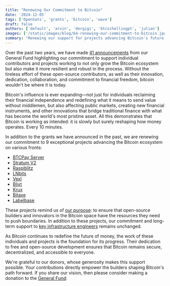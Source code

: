 ```yaml
---
title: "Renewing Our Commitment to Bitcoin"
date: '2024-12-05'
tags: ['OpenSats', 'grants', 'bitcoin', 'wave']
draft: false
authors: ['default', 'arvin', 'dergigi', 'btcschellingpt', 'julian']
images: ['/static/images/blog/64-renewing-our-commitment-to-bitcoin.jpg']
summary: "Renewing our support for projects advancing Bitcoin's future."
---
```


Over the past two years, we have made [41 announcements](/tags/bitcoin) from our
General Fund highlighting our commitment to support individual contributors and
projects working to not only grow the Bitcoin ecosystem but also make it more
resilient and robust in the process. Without the tireless effort of these
open-source contributors, as well as their innovation, dedication,
collaboration, and commitment to financial freedom, bitcoin wouldn't be where it
is today.

Bitcoin's influence is ever expanding—not just for individuals reclaiming their
financial independence and redefining what it means to send value without
middlemen, but also affecting public markets, creating new financial
instruments, and other innovations that bridge traditional finance with what has
become the world's most pristine asset. All this demonstrates that Bitcoin is
working as intended: it is slowly but surely reshaping how money operates. Every
10 minutes.

In addition to the grants we have announced in the past, we are renewing our
commitment to 9 exceptional projects advancing the Bitcoin ecosystem on various
fronts:

- [BTCPay Server](/blog/bitcoin-grants-july-2023#btcpay-server)
- [Stratum V2](/blog/bitcoin-and-nostr-grants-august-2023#stratum-v2-testing--benchmarking-tool)
- [Raspiblitz](/blog/bitcoin-grants-july-2023#raspiblitz)
- [LNbits](/blog/bitcoin-and-nostr-grants-august-2023#lnbits)
- [Vexl](/blog/bitcoin-grants-december-2023#vexl)
- [Blixt](/blog/bitcoin-grants-july-2023#blixt-wallet)
- [Krux](/blog/bitcoin-grants-december-2023#krux)
- [Bitaxe](/blog/bitcoin-grants-feb-2024#the-bitaxe)
- [Labelbase](/blog/bitcoin-grants-july-2023#labelbase)

These projects remind us of [our purpose](/mission): to ensure that open-source
builders and innovators in the Bitcoin space have the resources they need to
push boundaries. In addition to these projects, our commitment and long-term
support to [key infrastructure engineers](/tags/core) remains unchanged.

As Bitcoin continues to redefine the future of money, the work of these
individuals and projects is the foundation for its progress. Their dedication
to free and open-source development ensures that Bitcoin remains secure,
decentralized, and accessible to everyone.

We're grateful to our donors, whose generosity makes this support possible. Your
contributions directly empower the builders shaping Bitcoin's path forward. If
you share our vision, then please consider making a donation to the [General
Fund](/funds/general):

<center>
    <DonateToGeneralFundButton/>
</center>
